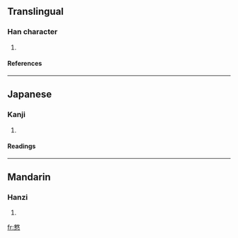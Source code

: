 ==Translingual==
===Han character===
{{Han char|rn=61|rad=心|as=12|sn=16|four=|canj=木大心 (DKP)}}
# {{defn|Han|sort=心12}}
====References====
{{Han ref|kx=0402.220|dkj=11216|dj=0743.010|hdz=42350.010|uh=6197|ud=24983}}
----
==Japanese==
===Kanji===
{{ja-kanji|grade=|rs=心12}}
# {{defn|Japanese}} 
====Readings====
{{ja-readings|on=[[ぎん]] (gin), [[きん]] (kin)|kun=[[なまじいに]] (namajiini)}}
----
==Mandarin==
===Hanzi===
{{cmn-hanzi|pin=[[yìn]] (yin4)|wg=yin<sup>4</sup>}}
# {{defn|Mandarin}}

[[fr:憗]]